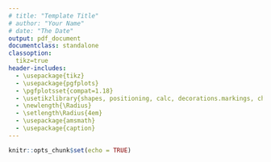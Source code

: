 ```yaml
---
# title: "Template Title"
# author: "Your Name"
# date: "The Date"
output: pdf_document
documentclass: standalone
classoption:
  tikz=true
header-includes: 
  - \usepackage{tikz}
  - \usepackage{pgfplots}
  - \pgfplotsset{compat=1.18}
  - \usetikzlibrary{shapes, positioning, calc, decorations.markings, chains, scopes}
  - \newlength{\Radius}
  - \setlength\Radius{4em}
  - \usepackage{amsmath}
  - \usepackage{caption}
---
```


```r
knitr::opts_chunk$set(echo = TRUE)
```


\begin{tikzpicture}[
    auto, > = latex, align=center,
  	latent/.style = {
  	  circle, draw, thick, inner sep = 2pt, minimum width = \Radius
  	},
  	manifest/.style = {
  	  rectangle, draw, thick, inner sep = 0pt, minimum size = \Radius/2
  	},
  	intercept/.style = {
  	  regular polygon,regular polygon sides = 3, draw, thick,
  	  inner sep = 0pt, minimum size = \Radius
  	},
  	mean/.style = {
  	  regular polygon, regular polygon sides = 3, draw, thick,
  	  inner sep = 0pt, minimum size = 8mm
  	},
  	path/.style = {
  	  arrows = ->, thick, > = {stealth[]}
  	},
  	error/.style = {
  	  circle, draw = none, fill = none, thick,
  	  inner sep = 0pt, minimum size = 5mm
  	},
  	var/.style = {
  	  <->, thick, > = {stealth[]}, bend right = 270, looseness = 2
  	},
  	cov/.style = {
  	  <->, thick, > = {stealth[]}, bend right = 300
  	},
  	% style to add a circle in the middle of a path
    random/.style = {
      postaction = {
        decorate, decoration = {
          markings,
          mark = at position .5 with {
            \draw[fill = black] circle[radius = 2pt];
          }
        }
      }
    },
    random_cl/.style = {
      postaction = {decorate, decoration = {
        markings,
        mark = at position .2 with {
          \draw[fill = black] circle[radius = 2pt];}
        }
      }
    },
  	]

    % draw decomposition
    \node  [manifest]  (y1t)  {$y_{1,t}$};
    \node  [latent]  (y1wt)  [above = 2.5em of y1t]  {$y_{1,t}^w$};
    \node  [latent]  (mu1)  [below = 2.5em of y1t]  {$\mu_{1}$};

    % draw nodes
    \foreach \i [remember = \i as \lasti (initially 1)] in {2, ..., 2}
    \node  [manifest]  (y\i t)  [right = 2.5em of y\lasti t]  {$y_{\i,t}$};

    \foreach \i [remember = \i as \lasti (initially 1)] in {2, ..., 2}
    \node  [latent]  (y\i wt)  [above = 2.5em of y\i t]  {$y_{\i,t}^w$};

    \foreach \i [remember = \i as \lasti (initially 1)] in {2, ...,2}
    \node  [latent]  (mu\i)  [below = 2.5em of y\i t]  {$\mu_{\i}$};

    % draw paths
    \foreach \i [remember = \i as \lasti (initially 1)] in {1, ...,2}
    \draw  [path]  (y\i wt)  to node  []  {}  (y\i t);

    \foreach \i [remember = \i as \lasti (initially 1)] in {1, ...,2}
    \draw  [path]  (mu\i)  to node  []  {}  (y\i t);
% caption
\node  [above = 1em, align = center]  at  (current bounding box.north)  {Decomposition.};
\end{tikzpicture}
\begin{tikzpicture}[
    auto, > = latex, align=center,
  	latent/.style = {
  	  circle, draw, thick, inner sep = 2pt, minimum width = \Radius
  	},
  	manifest/.style = {
  	  rectangle, draw, thick, inner sep = 0pt, minimum size = \Radius/2
  	},
  	intercept/.style = {
  	  regular polygon,regular polygon sides = 3, draw, thick,
  	  inner sep = 0pt, minimum size = \Radius
  	},
  	mean/.style = {
  	  regular polygon, regular polygon sides = 3, draw, thick,
  	  inner sep = 0pt, minimum size = 8mm
  	},
  	path/.style = {
  	  arrows = ->, thick, > = {stealth[]}
  	},
  	error/.style = {
  	  circle, draw = none, fill = none, thick,
  	  inner sep = 0pt, minimum size = 5mm
  	},
  	var/.style = {
  	  <->, thick, > = {stealth[]}, bend right = 270, looseness = 2
  	},
  	cov/.style = {
  	  <->, thick, > = {stealth[]}, bend right = 300
  	},
  	% style to add a circle in the middle of a path
    random/.style = {
      postaction = {
        decorate, decoration = {
          markings,
          mark = at position .5 with {
            \draw[fill = black] circle[radius = 2pt];
          }
        }
      }
    },
    random_cl/.style = {
      postaction = {decorate, decoration = {
        markings,
        mark = at position .2 with {
          \draw[fill = black] circle[radius = 2pt];}
        }
      }
    },
  	]

    % draw within-level structural model
    \node  [latent]  (y1wt-1)  {$y_{1,t-1}^w$};
    \node  [latent]  (y1wt)  [right =5em of y1wt-1]  {$y_{1,t}^w$};
    \node  [latent]  (delta1t)  [right =2.5em of y1wt]  {$\delta_{1,t}$};

    % draw nodes
    \foreach \i [remember = \i as \lasti (initially 1)] in {2, ..., 2}
    \node  [latent]  (y\i wt-1)  [below = 5em of y\lasti wt-1]  {$y_{\i ,t-1}^w$};\foreach \i [remember = \i as \lasti (initially 1)] in {2, ..., 2}
    \node  [latent]  (y\i wt)  [below = 5em of y\lasti wt]  {$y_{\i ,t}^w$};

    \foreach \i [remember = \i as \lasti (initially 1)] in {2, ..., 2}
    \node  [latent]  (delta\i t)  [below = 5em of delta\lasti t]  {$\delta_{\i ,t}$};

    % draw paths from residuals to yiwt
    \foreach \i [remember = \i as \lasti (initially 1)] in {1, ...,2}
    \draw  [path]  (delta\i t)  to node  []  {}  (y\i wt);
    
\draw  [path, postaction = random]  (y1wt-1)  to node  []  {$\phi_{11;(1)}$}  (y1wt);
\draw  [path, postaction = random_cl, sloped, pos = .2]  (y1wt-1)  to node  []  {$\phi_{12;(1)}$}  (y2wt);
\draw  [path, postaction = random_cl, sloped, pos = .2]  (y2wt-1)  to node  []  {$\phi_{21;(1)}$}  (y1wt);
\draw  [path, postaction = random]  (y2wt-1)  to node  []  {$\phi_{22;(1)}$}  (y2wt);
\draw  [var, postaction = random]  (delta1t.120)  to node  []  {$\pi_{1}$}  (delta1t.60);
\draw  [var, postaction = random]  (delta2t.120)  to node  []  {$\pi_{2}$}  (delta2t.60);
\draw  [cov, postaction = random]  (delta1t.0)  to node  []  {$\pi_{12}$}  (delta2t.0);
% caption
\node  [above = 1em, align = center]  at  (current bounding box.north)  {Within-model.};
\end{tikzpicture}
\begin{tikzpicture}[
    auto, > = latex, align=center,
  	latent/.style = {
  	  circle, draw, thick, inner sep = 2pt, minimum width = \Radius
  	},
  	manifest/.style = {
  	  rectangle, draw, thick, inner sep = 0pt, minimum size = \Radius/2
  	},
  	intercept/.style = {
  	  regular polygon,regular polygon sides = 3, draw, thick,
  	  inner sep = 0pt, minimum size = \Radius
  	},
  	mean/.style = {
  	  regular polygon, regular polygon sides = 3, draw, thick,
  	  inner sep = 0pt, minimum size = 8mm
  	},
  	path/.style = {
  	  arrows = ->, thick, > = {stealth[]}
  	},
  	error/.style = {
  	  circle, draw = none, fill = none, thick,
  	  inner sep = 0pt, minimum size = 5mm
  	},
  	var/.style = {
  	  <->, thick, > = {stealth[]}, bend right = 270, looseness = 2
  	},
  	cov/.style = {
  	  <->, thick, > = {stealth[]}, bend right = 300
  	},
  	% style to add a circle in the middle of a path
    random/.style = {
      postaction = {
        decorate, decoration = {
          markings,
          mark = at position .5 with {
            \draw[fill = black] circle[radius = 2pt];
          }
        }
      }
    },
    random_cl/.style = {
      postaction = {decorate, decoration = {
        markings,
        mark = at position .2 with {
          \draw[fill = black] circle[radius = 2pt];}
        }
      }
    },
  	]
\node  [latent]  (mu_1)  {$\mu_{1}$};
\node  [latent]  (mu_2)  [right = 1em of mu_1]  {$\mu_{2}$};
\node  [latent]  (phi1_11)  [right = 1em of mu_2]  {$\phi_{11;(1)}$};
\node  [latent]  (phi1_12)  [right = 1em of phi1_11]  {$\phi_{12;(1)}$};
\node  [latent]  (phi1_21)  [right = 1em of phi1_12]  {$\phi_{21;(1)}$};
\node  [latent]  (phi1_22)  [right = 1em of phi1_21]  {$\phi_{22;(1)}$};
\node  [latent]  (lnsigma2_1)  [right = 1em of phi1_22]  {log($\pi_{1}$)};
\node  [latent]  (lnsigma2_2)  [right = 1em of lnsigma2_1]  {log($\pi_{2}$)};
\node  [latent]  (lnsigma_12)  [right = 1em of lnsigma2_2]  {log($\pi_{12}$)};
\node  [coordinate]  (cpred1)  [below = 5em of mu_1]  {};
\node  [coordinate]  (cpred9)  [below = 5em of lnsigma_12]  {};
\node  [manifest]  (x)  at  ($(cpred1)!1/4!(cpred9)$)  {\textit{x}};
\node  [manifest]  (z)  at  ($(cpred1)!2/4!(cpred9)$)  {\textit{z}};
\node  [manifest]  (y)  at  ($(cpred1)!3/4!(cpred9)$)  {\textit{y}};
\node  [coordinate]  (c1)  [above = 2em of mu_1]  {};
\node  [coordinate]  (c2)  [above = 2em of mu_2]  {};
\node  [coordinate]  (c3)  [above = 2em of phi1_11]  {};
\node  [coordinate]  (c4)  [above = 2em of phi1_12]  {};
\node  [coordinate]  (c5)  [above = 2em of phi1_21]  {};
\node  [coordinate]  (c6)  [above = 2em of phi1_22]  {};
\node  [coordinate]  (c7)  [above = 2em of lnsigma2_1]  {};
\node  [coordinate]  (c8)  [above = 2em of lnsigma2_2]  {};
\node  [coordinate]  (c9)  [above = 2em of lnsigma_12]  {}; \draw  [path]  (c1)  to node  []  {}  (mu_1);
\draw  [path]  (c2)  to node  []  {}  (mu_2);
\draw  [path]  (c3)  to node  []  {}  (phi1_11);
\draw  [path]  (c4)  to node  []  {}  (phi1_12);
\draw  [path]  (c5)  to node  []  {}  (phi1_21);
\draw  [path]  (c6)  to node  []  {}  (phi1_22);
\draw  [path]  (c7)  to node  []  {}  (lnsigma2_1);
\draw  [path]  (c8)  to node  []  {}  (lnsigma2_2);
\draw  [path]  (c9)  to node  []  {}  (lnsigma_12); \draw  [thick]  (c1)  --  (c9);
% caption
\node  [above = 1em, align = center]  at  (current bounding box.north)  {Between-model.};
\end{tikzpicture}
